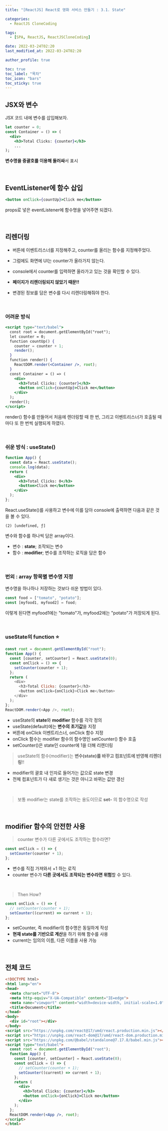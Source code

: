 ```yaml
---
title: "[ReactJS] React로 영화 서비스 만들기 : 3.1. State"

categories:
  - ReactJS CloneCoding

tags:
  - [SPA, ReactJS, ReactJSCloneCoding]

date: 2022-03-24T02:20
last_modified_at: 2022-03-24T02:20

author_profile: true

toc: true
toc_label: "목차"
toc_icon: "bars"
toc_sticky: true
---
```


## JSX와 변수

JSX 코드 내에 변수를 삽입해보자.

```jsx
let counter = 0;
const Container = () => (
  <div>
    <h3>Total Clicks: {counter}</h3>
    ...
);
```

**변수명을 중괄호를 이용해 둘러싸**서 표시

<br />

## EventListener에 함수 삽입

```jsx
<button onClick={countUp}>Click me</button>
```

props로 넣은 eventListener에 함수명을 넣어주면 되겠다.

<br />

## 리렌더링

- 버튼에 이벤트리스너를 지정해주고, counter를 올리는 함수를 지정해주었다.
- 그럼에도 화면에 UI는 counter가 올라가지 않는다.
- console에서 counter를 입력하면 올라가고 있는 것을 확인할 수 있다.

- **페이지가 리렌더링되지 않았기 때문!!**
- 변경된 정보를 담은 변수를 다시 리렌더링해줘야 한다.

<br />

### 어려운 방식

```jsx
<script type="text/babel">
  const root = document.getElementById("root");   
  let counter = 0;
  function countUp() {
    counter = counter + 1;
    render();
  }
  function render() {
    ReactDOM.render(<Container />, root);
  }
  const Container = () => (
    <div>
      <h3>Total Clicks: {counter}</h3>
      <button onClick={countUp}>Click me</button>
    </div>
  );
  render();
</script>
```

render() 함수를 만들어서 처음에 렌더링할 때 한 번, 그리고 이벤트리스너가 호출될 때마다 또 한 번씩 실행되게 하였다.

<br />

### 쉬운 방식 : useState()

```jsx
function App() {
  const data = React.useState();
  console.log(data);
  return (
    <div>
      <h3>Total Clicks: 0</h3>
      <button>Click me</button>
    </div>
  );
};
```

React.useState()를 사용하고 변수에 이를 담아 console에 출력하면 다음과 같은 것을 볼 수 있다.

```
(2) [undefined, ƒ]
```

변수와 함수를 하나씩 담은 array이다.

- 변수 : **state**; 조작되는 변수
- 함수 : **modifier**; 변수를 조작하는 로직을 담은 함수

<br />

### 번외 : array 항목별 변수명 지정

변수명을 하나하나 저장하는 것보다 쉬운 방법이 있다.

```jsx
const food = ["tomato", "potato"];
const [myfood1, myfood2] = food;
```

이렇게 된다면 myfood1에는 "tomato"가, myfood2에는 "potato"가 저장되게 된다.

<br />

### useState의 function ⭐

```js
const root = document.getElementById("root");   
function App() {
  const [counter, setCounter] = React.useState(0);
  const onClick = () => {
    setCounter(counter + 1);
  };
  return (
    <div>
      <h3>Total Clicks: {counter}</h3>
      <button onClick={onClick}>Click me</button>
    </div>
  );
};
ReactDOM.render(<App />, root);
```

- useState의 **state**와 **modifier** 함수를 각각 정의
- useState(default)에는 **변수의 초기값**을 지정
- 버튼에 onClick 이벤트리스너, onClick 함수 지정
- onClick 함수는 modifier 함수의 함수명인 setCounter() 함수 호출
- setCounter()은 state인 counter에 1을 더해 리렌더링

> useState의 함수(modifier)는 **변수(state)를 바꾸고 컴포넌트에 반영해 리렌더링**!!

- modifier의 괄호 내 인자로 들어가는 값으로 state 변경
- 전체 컴포넌트가 다 새로 생기는 것은 아니고 바뀌는 값만 갱신

<br />

> 보통 modifier는 state를 조작하는 용도이므로 **set-** 의 함수명으로 작성

<br />

## modifier 함수의 안전한 사용

> counter 변수가 다른 곳에서도 조작하는 함수라면?

```js
const onClick = () => {
  setCounter(counter + 1); 
};
```

- 변수를 직접 가져와서 +1 하는 로직
- counter 변수가 **다른 곳에서도 조작되는 변수라면 위험**할 수 있다.

<br />

> Then How?

```js
const onClick = () => {
  // setCounter(counter + 1); 
  setCounter((current) => current + 1);
};
```

- setCounter, 즉 modifier의 함수명은 동일하게 작성
- **현재 state를 기반으로 계산**을 하기 위해 함수를 사용
- current는 임의의 이름, 다른 이름을 사용 가능

<br />

## 전체 코드

```html
<!DOCTYPE html>
<html lang="en">
<head>
  <meta charset="UTF-8">
  <meta http-equiv="X-UA-Compatible" content="IE=edge">
  <meta name="viewport" content="width=device-width, initial-scale=1.0">
  <title>Document</title>
</head>
<body>
  <div id="root"></div>
</body>
<script src="https://unpkg.com/react@17/umd/react.production.min.js"></script>
<script src="https://unpkg.com/react-dom@17/umd/react-dom.production.min.js"></script>
<script src="https://unpkg.com/@babel/standalone@7.17.8/babel.min.js"></script>
<script type="text/babel">
  const root = document.getElementById("root");   
  function App() {
    const [counter, setCounter] = React.useState(0);
    const onClick = () => {
      // setCounter(counter + 1); 
      setCounter((current) => current + 1);
    };
    return (
      <div>
        <h3>Total Clicks: {counter}</h3>
        <button onClick={onClick}>Click me</button>
      </div>
    );
  };
  ReactDOM.render(<App />, root);
</script>
</html>
```